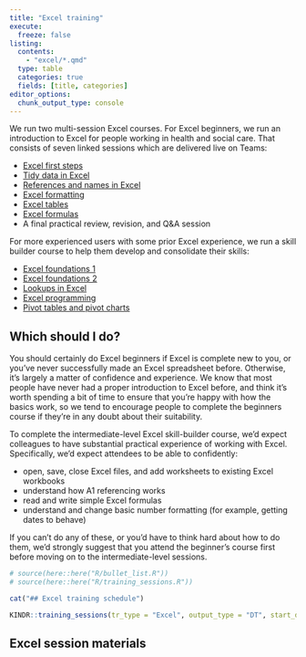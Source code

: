 ---
title: "Excel training"
execute: 
  freeze: false
listing:
  contents:
    - "excel/*.qmd"
  type: table
  categories: true
  fields: [title, categories]
editor_options: 
  chunk_output_type: console
---

We run two multi-session Excel courses. For Excel beginners, we run an introduction to Excel for people working in health and social care. That consists of seven linked sessions which are delivered live on Teams:

+ [Excel first steps](excel/excel_first_steps.qmd)
+ [Tidy data in Excel](excel/tidy_data_in_excel.qmd)
+ [References and names in Excel](excel/references_and_names_in_excel.qmd)
+ [Excel formatting](excel/excel_formatting.qmd)
+ [Excel tables](excel/excel_tables.qmd)
+ [Excel formulas](excel/excel_formulas.qmd)		
+ A final practical review, revision, and Q&A session

For more experienced users with some prior Excel experience, we run a skill builder course to help them develop and consolidate their skills:

+ [Excel foundations 1](excel/excel_foundations_01.qmd)
+ [Excel foundations 2](excel/excel_foundations_02.qmd) 
+ [Lookups in Excel](excel/lookups_in_excel.qmd)
+ [Excel programming](excel/excel_programming.qmd)
+ [Pivot tables and pivot charts](excel/pivot_tables_and_pivot_charts.qmd)

## Which should I do?

You should certainly do Excel beginners if Excel is complete new to you, or you've never successfully made an Excel spreadsheet before. Otherwise, it's largely a matter of confidence and experience. We know that most people have never had a proper introduction to Excel before, and think it's worth spending a bit of time to ensure that you're happy with how the basics work, so we tend to encourage people to complete the beginners course if they're in any doubt about their suitability.

To complete the intermediate-level Excel skill-builder course, we'd expect colleagues to have substantial practical experience of working with Excel. Specifically, we'd expect attendees to be able to confidently:

* open, save, close Excel files, and add worksheets to existing Excel workbooks
* understand how A1 referencing works
* read and write simple Excel formulas
* understand and change basic number formatting (for example, getting dates to behave)

If you can't do any of these, or you'd have to think hard about how to do them, we'd strongly suggest that you attend the beginner's course first before moving on to the intermediate-level sessions.


```{r}
# source(here::here("R/bullet_list.R"))
# source(here::here("R/training_sessions.R"))

cat("## Excel training schedule")
```

```{r}
KINDR::training_sessions(tr_type = "Excel", output_type = "DT", start_date = as.character(lubridate::today() - 1))

```

## Excel session materials


